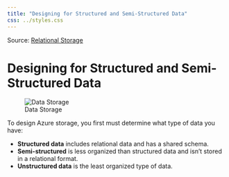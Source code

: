 ```yaml
---
title: "Designing for Structured and Semi-Structured Data"
css: ../styles.css
---
```


Source: [Relational Storage](https://microsoftlearning.github.io/AZ-305-DesigningMicrosoftAzureInfrastructureSolutions/Instructions/CaseStudy/04-Relationalstorage.html)

# Designing for Structured and Semi-Structured Data

![Data Storage](../images/data-storage.png){.center .image-large}

To design Azure storage, you first must determine what type of data you have:

- **Structured data** includes relational data and has a shared schema.
- **Semi-structured** is less organized than structured data and isn't stored in a relational format.
- **Unstructured data** is the least organized type of data.
